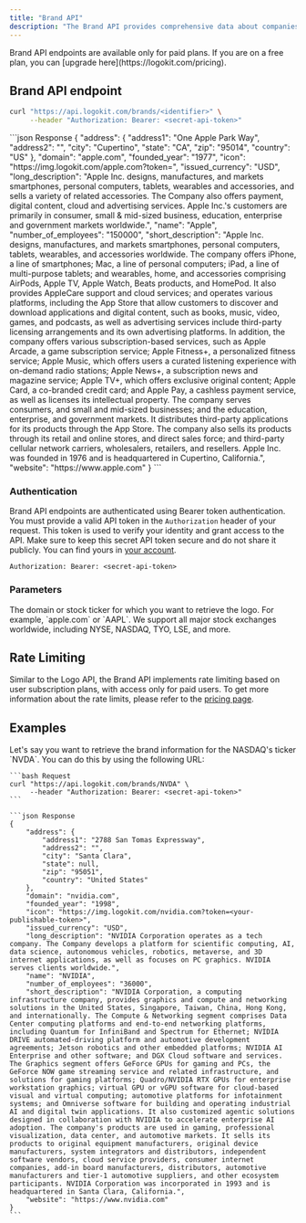 ```yaml
---
title: "Brand API"
description: "The Brand API provides comprehensive data about companies, including their address, domain, founding year, and number of employees. It's designed for developers looking to integrate reliable brand information into their applications, making it easier to enhance user experiences with up-to-date brand insights."
---
```


<Warning>
  Brand API endpoints are available only for paid plans. If you are on a free
  plan, you can [upgrade here](https://logokit.com/pricing).
</Warning>

## Brand API endpoint

```bash Request
curl "https://api.logokit.com/brands/<identifier>" \
     --header "Authorization: Bearer: <secret-api-token>"
```

<Expandable title="Response">
```json Response
{
  "address": {
    "address1": "One Apple Park Way",
    "address2": "",
    "city": "Cupertino",
    "state": "CA",
    "zip": "95014",
    "country": "US"
  },
  "domain": "apple.com",
  "founded_year": "1977",
  "icon": "https://img.logokit.com/apple.com?token=<your-publishable-token>",
  "issued_currency": "USD",
  "long_description": "Apple Inc. designs, manufactures, and markets smartphones, personal computers, tablets, wearables and accessories, and sells a variety of related accessories. The Company also offers payment, digital content, cloud and advertising services. Apple Inc.'s customers are primarily in consumer, small & mid-sized business, education, enterprise and government markets worldwide.",
  "name": "Apple",
  "number_of_employees": "150000",
  "short_description": "Apple Inc. designs, manufactures, and markets smartphones, personal computers, tablets, wearables, and accessories worldwide. The company offers iPhone, a line of smartphones; Mac, a line of personal computers; iPad, a line of multi-purpose tablets; and wearables, home, and accessories comprising AirPods, Apple TV, Apple Watch, Beats products, and HomePod. It also provides AppleCare support and cloud services; and operates various platforms, including the App Store that allow customers to discover and download applications and digital content, such as books, music, video, games, and podcasts, as well as advertising services include third-party licensing arrangements and its own advertising platforms. In addition, the company offers various subscription-based services, such as Apple Arcade, a game subscription service; Apple Fitness+, a personalized fitness service; Apple Music, which offers users a curated listening experience with on-demand radio stations; Apple News+, a subscription news and magazine service; Apple TV+, which offers exclusive original content; Apple Card, a co-branded credit card; and Apple Pay, a cashless payment service, as well as licenses its intellectual property. The company serves consumers, and small and mid-sized businesses; and the education, enterprise, and government markets. It distributes third-party applications for its products through the App Store. The company also sells its products through its retail and online stores, and direct sales force; and third-party cellular network carriers, wholesalers, retailers, and resellers. Apple Inc. was founded in 1976 and is headquartered in Cupertino, California.",
  "website": "https://www.apple.com"
}
```
</Expandable>

### Authentication

Brand API endpoints are authenticated using Bearer token authentication. You must
provide a valid API token in the `Authorization` header of your request. This token
is used to verify your identity and grant access to the API. Make sure to keep
this secret API token secure and do not share it publicly. You can find yours in
[your account](https://logokit.com/account/api-tokens).

```http
Authorization: Bearer: <secret-api-token>
```

### Parameters

<ResponseField name="identifier" type="string" required>
  The domain or stock ticker for which you want to retrieve the logo. For
  example, `apple.com` or `AAPL`. We support all major stock exchanges
  worldwide, including NYSE, NASDAQ, TYO, LSE, and more.
</ResponseField>

## Rate Limiting

Similar to the Logo API, the Brand API implements rate limiting based on user subscription plans, with access only for paid users.
To get more information about the rate limits, please refer to the [pricing page](https://logokit.com/pricing).

## Examples

<AccordionGroup>
  <Accordion title="Retrieve brand information for a stock ticker">
    Let's say you want to retrieve the brand information for the NASDAQ's ticker `NVDA`.
    You can do this by using the following URL:

    ```bash Request
    curl "https://api.logokit.com/brands/NVDA" \
         --header "Authorization: Bearer: <secret-api-token>"
    ```

    ```json Response
    {
        "address": {
            "address1": "2788 San Tomas Expressway",
            "address2": "",
            "city": "Santa Clara",
            "state": null,
            "zip": "95051",
            "country": "United States"
        },
        "domain": "nvidia.com",
        "founded_year": "1998",
        "icon": "https://img.logokit.com/nvidia.com?token=<your-publishable-token>",
        "issued_currency": "USD",
        "long_description": "NVIDIA Corporation operates as a tech company. The Company develops a platform for scientific computing, AI, data science, autonomous vehicles, robotics, metaverse, and 3D internet applications, as well as focuses on PC graphics. NVIDIA serves clients worldwide.",
        "name": "NVIDIA",
        "number_of_employees": "36000",
        "short_description": "NVIDIA Corporation, a computing infrastructure company, provides graphics and compute and networking solutions in the United States, Singapore, Taiwan, China, Hong Kong, and internationally. The Compute & Networking segment comprises Data Center computing platforms and end-to-end networking platforms, including Quantum for InfiniBand and Spectrum for Ethernet; NVIDIA DRIVE automated-driving platform and automotive development agreements; Jetson robotics and other embedded platforms; NVIDIA AI Enterprise and other software; and DGX Cloud software and services. The Graphics segment offers GeForce GPUs for gaming and PCs, the GeForce NOW game streaming service and related infrastructure, and solutions for gaming platforms; Quadro/NVIDIA RTX GPUs for enterprise workstation graphics; virtual GPU or vGPU software for cloud-based visual and virtual computing; automotive platforms for infotainment systems; and Omniverse software for building and operating industrial AI and digital twin applications. It also customized agentic solutions designed in collaboration with NVIDIA to accelerate enterprise AI adoption. The company's products are used in gaming, professional visualization, data center, and automotive markets. It sells its products to original equipment manufacturers, original device manufacturers, system integrators and distributors, independent software vendors, cloud service providers, consumer internet companies, add-in board manufacturers, distributors, automotive manufacturers and tier-1 automotive suppliers, and other ecosystem participants. NVIDIA Corporation was incorporated in 1993 and is headquartered in Santa Clara, California.",
        "website": "https://www.nvidia.com"
    }
    ```

  </Accordion>
</AccordionGroup>
